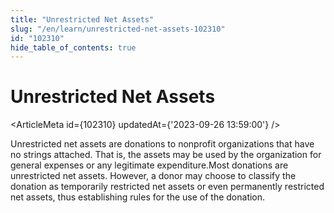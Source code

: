 ```yaml
---
title: "Unrestricted Net Assets"
slug: "/en/learn/unrestricted-net-assets-102310"
id: "102310"
hide_table_of_contents: true
---
```



# Unrestricted Net Assets

<ArticleMeta id={102310} updatedAt={'2023-09-26 13:59:00'} />
<div className='border-solid border-b border-t-0 my-4 border-[var(--ifm-color-gray-300)]' />

Unrestricted net assets are donations to nonprofit organizations that have no strings attached. That is, the assets may be used by the organization for general expenses or any legitimate expenditure.Most donations are unrestricted net assets. However, a donor may choose to classify the donation as temporarily restricted net assets or even permanently restricted net assets, thus establishing rules for the use of the donation.
